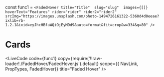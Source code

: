const func1 = 
`<FadedHover
  title="Title" 
  slug="slug" 
  images={[]}
  hoverText="Features"
  rider="rider"
  rider2="rider2"
  srcImg="https://images.unsplash.com/photo-1494726161322-5360d4d0eeae?ixlib=rb-1.2.1&ixid=eyJhcHBfaWQiOjEyMDd9&auto=format&fit=crop&w=334&q=80"
/>`

# Cards 

<LiveCode
    code={func1}
    copy={require('!!raw-loader!./FadedHover/FadedHover.js').default}
    scope={{ NavLink, PropTypes, FadedHover}}
    title="Faded Hover"
/>